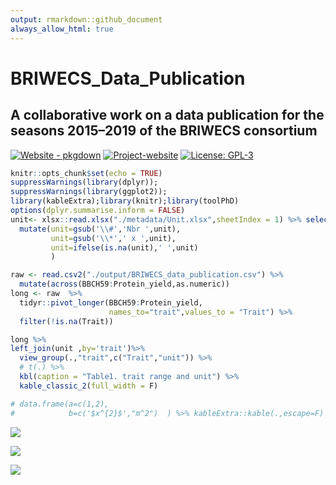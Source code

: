 ```yaml
---
output: rmarkdown::github_document
always_allow_html: true
---
```


<!-- README.md is generated from README.Rmd. Please edit that file -->

# BRIWECS_Data_Publication

## A collaborative work on a data publication for the seasons 2015–2019 of the BRIWECS consortium

[![Website - pkgdown](https://img.shields.io/badge/data-overview-blue)](https://tillrose.github.io/BRIWECS_Data_Publication/data_overview.html) [![Project-website](https://img.shields.io/badge/Project-website-darkgreen)](https://www.igps.uni-hannover.de/de/forschung/forschungsprojekte/detailansicht/projects/forschungsverbund-briwecs) [![License: GPL-3](https://img.shields.io/badge/License-GPL3-orange)](https://www.r-project.org/Licenses/)

```r
knitr::opts_chunk$set(echo = TRUE)
suppressWarnings(library(dplyr));
suppressWarnings(library(ggplot2));
library(kableExtra);library(knitr);library(toolPhD)
options(dplyr.summarise.inform = FALSE)
unit<- xlsx::read.xlsx("./metadata/Unit.xlsx",sheetIndex = 1) %>% select(-Full.name) %>% 
  mutate(unit=gsub('\\#','Nbr ',unit),
         unit=gsub('\\*',' x ',unit),
         unit=ifelse(is.na(unit),' ',unit)
         )

raw <- read.csv2("./output/BRIWECS_data_publication.csv") %>% 
  mutate(across(BBCH59:Protein_yield,as.numeric))
long <- raw  %>% 
  tidyr::pivot_longer(BBCH59:Protein_yield,
                      names_to="trait",values_to = "Trait") %>% 
  filter(!is.na(Trait)) 
```

```r
long %>%
left_join(unit ,by='trait')%>%
  view_group(.,"trait",c("Trait","unit")) %>%
  # t(.) %>%
  kbl(caption = "Table1. trait range and unit") %>%
  kable_classic_2(full_width = F)

# data.frame(a=c(1,2),
#            b=c('$x^{2}$',"m^2")  ) %>% kableExtra::kable(.,escape=F)

```

![](https://github.com/tillrose/BRIWECS_Data_Publication/blob/main/figure/BRIWECS_logo.png){fig-align="right"}

![](https://github.com/tillrose/BRIWECS_Data_Publication/blob/main/figure/fig1.png){fig-align="center"}

![](https://github.com/tillrose/BRIWECS_Data_Publication/blob/main/figure/data_point.png){fig-align="center"}
